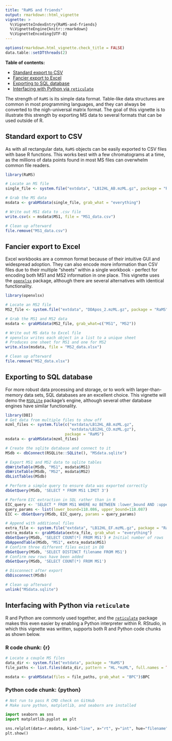 ```yaml
---
title: "RaMS and friends"
output: rmarkdown::html_vignette
vignette: >
  %\VignetteIndexEntry{RaMS-and-friends}
  %\VignetteEngine{knitr::rmarkdown}
  %\VignetteEncoding{UTF-8}
---
```


```r
options(rmarkdown.html_vignette.check_title = FALSE)
data.table::setDTthreads(2)
```

**Table of contents:**

* [Standard export to CSV]
* [Fancier export to Excel]
* [Exporting to SQL database]
* [Interfacing with Python via `reticulate`]


The strength of `RaMS` is its simple data format. Table-like data structures are
common in most programming languages, and they can always be converted to the
nigh-universal matrix format. The goal of this vignette is to illustrate this
strength by exporting MS data to several formats that can be used outside of R.

## Standard export to CSV

As with all rectangular data, `RaMS` objects can be easily exported to CSV files
with base R functions. This works best with a few chromatograms at a time, as
the millions of data points found in most MS files can overwhelm common file
readers.

```r
library(RaMS)

# Locate an MS file
single_file <- system.file("extdata", "LB12HL_AB.mzML.gz", package = "RaMS")

# Grab the MS data
msdata <- grabMSdata(single_file, grab_what = "everything")

# Write out MS1 data to .csv file
write.csv(x = msdata$MS1, file = "MS1_data.csv")

# Clean up afterward
file.remove("MS1_data.csv")
```

## Fancier export to Excel

Excel workbooks are a common format because of their intuitive GUI and
widespread adoption. They can also encode more information than CSV files
due to their multiple "sheets" within a single workbook - perfect for encoding
both MS1 and MS2 information in one place. This vignette uses the 
[`openxlsx`](https://cran.r-project.org/package=openxlsx)
package, although there are several alternatives with identical functionality.

```r
library(openxlsx)

# Locate an MS2 file
MS2_file <- system.file("extdata", "DDApos_2.mzML.gz", package = "RaMS")

# Grab the MS1 and MS2 data
msdata <- grabMSdata(MS2_file, grab_what=c("MS1", "MS2"))

# Write out MS data to Excel file
# openxlsx writes each object in a list to a unique sheet
# Produces one sheet for MS1 and one for MS2
write.xlsx(msdata, file = "MS2_data.xlsx")

# Clean up afterward
file.remove("MS2_data.xlsx")
```

## Exporting to SQL database

For more robust data processing and storage, or to work with larger-than-memory
data sets, SQL databases are an excellent choice. This vignette will demo the
[`RSQLite`](https://cran.r-project.org/package=RSQLite) 
package's engine, although several other database engines have similar
functionality.

```r
library(DBI)
# Get data from multiple files to show off
mzml_files <- system.file(c("extdata/LB12HL_AB.mzML.gz", 
                            "extdata/LB12HL_CD.mzML.gz"), 
                          package = "RaMS")
msdata <- grabMSdata(mzml_files)

# Create the sqlite database and connect to it
MSdb <- dbConnect(RSQLite::SQLite(), "MSdata.sqlite")

# Export MS1 and MS2 data to sqlite tables
dbWriteTable(MSdb, "MS1", msdata$MS1)
dbWriteTable(MSdb, "MS2", msdata$MS2)
dbListTables(MSdb)

# Perform a simple query to ensure data was exported correctly
dbGetQuery(MSdb, 'SELECT * FROM MS1 LIMIT 3')

# Perform EIC extraction in SQL rather than in R
EIC_query <- 'SELECT * FROM MS1 WHERE mz BETWEEN :lower_bound AND :upper_bound'
query_params <- list(lower_bound=118.086, upper_bound=118.087)
EIC <- dbGetQuery(MSdb, EIC_query, params = query_params)

# Append with additional files
extra_file <- system.file("extdata", "LB12HL_EF.mzML.gz", package = "RaMS")
extra_msdata <- grabMSdata(extra_file, grab_what = "everything")
dbGetQuery(MSdb, 'SELECT COUNT(*) FROM MS1') # Initial number of rows
dbAppendTable(MSdb, "MS1", extra_msdata$MS1)
# Confirm three different files exist in DB
dbGetQuery(MSdb, 'SELECT DISTINCT filename FROM MS1')
# Confirm new rows have been added
dbGetQuery(MSdb, 'SELECT COUNT(*) FROM MS1')

# Disconnect after export
dbDisconnect(MSdb)

# Clean up afterward
unlink("MSdata.sqlite")
```

## Interfacing with Python via `reticulate`

R and Python are commonly used together, and the 
[`reticulate`](https://rstudio.github.io/reticulate/) package makes this
even easier by enabling a Python interpreter within R. RStudio, in which
this vignette was written, supports both R and Python code chunks as shown
below.

### R code chunk: {r}

```r
# Locate a couple MS files
data_dir <- system.file("extdata", package = "RaMS")
file_paths <- list.files(data_dir, pattern = "HL.*mzML", full.names = TRUE)

msdata <- grabMSdata(files = file_paths, grab_what = "BPC")$BPC
```

### Python code chunk: {python}

```python
# Not run to pass R CMD check on GitHub
# Make sure python, matplotlib, and seaborn are installed

import seaborn as sns
import matplotlib.pyplot as plt

sns.relplot(data=r.msdata, kind="line", x="rt", y="int", hue="filename")
plt.show()
```
